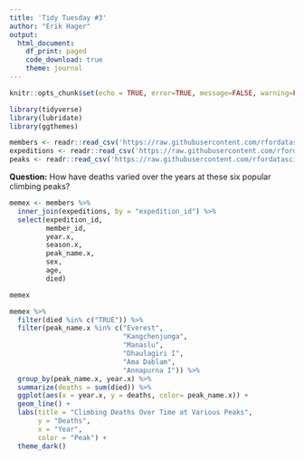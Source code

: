```yaml
---
title: 'Tidy Tuesday #3'
author: "Erik Hager"
output: 
  html_document:
    df_print: paged
    code_download: true
    theme: journal
---
```


```r
knitr::opts_chunk$set(echo = TRUE, error=TRUE, message=FALSE, warning=FALSE)
```

```r
library(tidyverse)     
library(lubridate)     
library(ggthemes)      
```

```r
members <- readr::read_csv('https://raw.githubusercontent.com/rfordatascience/tidytuesday/master/data/2020/2020-09-22/members.csv')
expeditions <- readr::read_csv('https://raw.githubusercontent.com/rfordatascience/tidytuesday/master/data/2020/2020-09-22/expeditions.csv')
peaks <- readr::read_csv('https://raw.githubusercontent.com/rfordatascience/tidytuesday/master/data/2020/2020-09-22/peaks.csv')
```

**Question:** How have deaths varied over the years at these six popular climbing peaks?

```r
memex <- members %>% 
  inner_join(expeditions, by = "expedition_id") %>% 
  select(expedition_id, 
         member_id,
         year.x,
         season.x,
         peak_name.x,
         sex,
         age,
         died)

memex

memex %>% 
  filter(died %in% c("TRUE")) %>%
  filter(peak_name.x %in% c("Everest",
                            "Kangchenjunga", 
                            "Manaslu",
                            "Dhaulagiri I", 
                            "Ama Dablam", 
                            "Annapurna I")) %>%
  group_by(peak_name.x, year.x) %>% 
  summarize(deaths = sum(died)) %>%
  ggplot(aes(x = year.x, y = deaths, color= peak_name.x)) +
  geom_line() +
  labs(title = "Climbing Deaths Over Time at Various Peaks",
       y = "Deaths",
       x = "Year",
       color = "Peak") +
  theme_dark()
```










































